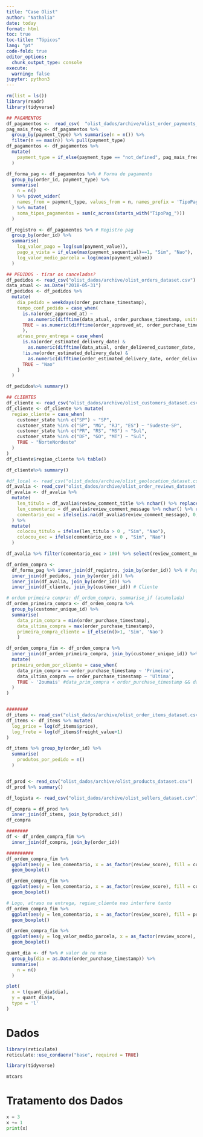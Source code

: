 ```yaml
---
title: "Case Olist"
author: "Nathalia"
date: today
format: html
toc: true
toc-title: "Tópicos" 
lang: "pt"
code-fold: true
editor_options: 
  chunk_output_type: console
execute:
  warning: false
jupyter: python3
---
```


```r
rm(list = ls())
library(readr)
library(tidyverse)
```

```r
## PAGAMENTOS
df_pagamentos <-  read_csv(  "olist_dados/archive/olist_order_payments_dataset.csv")
pag_mais_freq <- df_pagamentos %>% 
  group_by(payment_type) %>% summarise(n = n()) %>% 
  filter(n == max(n)) %>% pull(payment_type)
df_pagamentos <- df_pagamentos %>% 
  mutate(
    payment_type = if_else(payment_type == "not_defined", pag_mais_freq, payment_type)
  )

df_forma_pag <- df_pagamentos %>% # Forma de pagamento
  group_by(order_id, payment_type) %>% 
  summarise(
    n = n()
  ) %>% pivot_wider(
    names_from = payment_type, values_from = n, names_prefix = 'TipoPag_', values_fill = 0
  ) %>% mutate(
    soma_tipos_pagamentos = sum(c_across(starts_with("TipoPag_")))
  )

df_registro <- df_pagamentos %>% # Registro pag
  group_by(order_id) %>% 
  summarise(
    log_valor_pago = log(sum(payment_value)),
    pago_a_vista = if_else(max(payment_sequential)==1, "Sim", "Nao"),
    log_valor_medio_parcela = log(mean(payment_value))
  )

## PEDIDOS - tirar os cancelados?
df_pedidos <- read_csv("olist_dados/archive/olist_orders_dataset.csv")
data_atual <- as.Date("2018-05-31")
df_pedidos <- df_pedidos %>% 
  mutate(
    dia_pedido = weekdays(order_purchase_timestamp),
    tempo_conf_pedido = case_when(
      is.na(order_approved_at) ~ 
        as.numeric(difftime(data_atual, order_purchase_timestamp, units = "days")),
      TRUE ~ as.numeric(difftime(order_approved_at, order_purchase_timestamp, units = "days"))
      ),
    atraso_prev_entrega = case_when(
      is.na(order_estimated_delivery_date) & 
        as.numeric(difftime(data_atual, order_delivered_customer_date, units = "days")) <= 0 ~ "Sim",
      !is.na(order_estimated_delivery_date) & 
        as.numeric(difftime(order_estimated_delivery_date, order_delivered_customer_date, units = "days")) <= 0 ~ "Sim",
      TRUE ~ "Nao"
    )
  )

df_pedidos%>% summary()

## CLIENTES
df_cliente <- read_csv("olist_dados/archive/olist_customers_dataset.csv")
df_cliente <- df_cliente %>% mutate(
  regiao_cliente = case_when(
    customer_state %in% c("SP") ~ "SP",
    customer_state %in% c("SP", "MG", "RJ", "ES") ~ "Sudeste-SP",
    customer_state %in% c("PR", "RS", "MS") ~ "Sul",
    customer_state %in% c("DF", "GO", "MT") ~ "Sul",
    TRUE ~ "NorteNordeste"
  )
)
df_cliente$regiao_cliente %>% table()

df_cliente%>% summary()

#df_local <- read_csv("olist_dados/archive/olist_geolocation_dataset.csv")
df_avalia <- read_csv("olist_dados/archive/olist_order_reviews_dataset.csv")
df_avalia <- df_avalia %>% 
  mutate(
    len_titulo = df_avalia$review_comment_title %>% nchar() %>% replace_na(0),
    len_comentario = df_avalia$review_comment_message %>% nchar() %>% replace_na(0),
    comentario_exc = ifelse(is.na(df_avalia$review_comment_message), 0, str_count(df_avalia$review_comment_message, fixed("!")))# contar ! como + e  como neg, linhas de ex: 755 e 812 
  ) %>% 
  mutate(
    colocou_titulo = ifelse(len_titulo > 0 , "Sim", "Nao"),
    colocou_exc = ifelse(comentario_exc > 0 , "Sim", "Nao")
  )

df_avalia %>% filter(comentario_exc > 100) %>% select(review_comment_message)

df_ordem_compra <- 
  df_forma_pag %>% inner_join(df_registro, join_by(order_id)) %>% # Pagamentos
  inner_join(df_pedidos, join_by(order_id)) %>% 
  inner_join(df_avalia, join_by(order_id)) %>% 
  inner_join(df_cliente, join_by(customer_id)) # Cliente

# ordem primeira compra: df_ordem_compra, summarise_if (acumulada)
df_ordem_primeira_compra <- df_ordem_compra %>% 
  group_by(customer_unique_id) %>% 
  summarise(
    data_prim_compra = min(order_purchase_timestamp),
    data_ultima_compra = max(order_purchase_timestamp),
    primeira_compra_cliente = if_else(n()>1, 'Sim', 'Nao')
    )

df_ordem_compra_fim <- df_ordem_compra %>% 
  inner_join(df_ordem_primeira_compra, join_by(customer_unique_id)) %>% 
  mutate(
  primeira_ordem_por_cliente = case_when(
    data_prim_compra == order_purchase_timestamp ~ 'Primeira',
    data_ultima_compra == order_purchase_timestamp ~ 'Ultima',
    TRUE ~ '2oumais' #data_prim_compra < order_purchase_timestamp && data_ultima_compra < order_purchase_timestamp
  )
)


########
df_items <- read_csv("olist_dados/archive/olist_order_items_dataset.csv")
df_items <- df_items %>% mutate(
  log_price = log(df_items$price),
  log_frete = log(df_items$freight_value+1)
)

df_items %>% group_by(order_id) %>% 
  summarise(
    produtos_por_pedido = n()
  )


df_prod <- read_csv("olist_dados/archive/olist_products_dataset.csv")
df_prod %>% summary()

df_logista <- read_csv("olist_dados/archive/olist_sellers_dataset.csv")

df_compra = df_prod %>%
  inner_join(df_items, join_by(product_id))
df_compra

########
df <- df_ordem_compra_fim %>%
  inner_join(df_compra, join_by(order_id))

##########
df_ordem_compra_fim %>% 
  ggplot(aes(y = len_comentario, x = as_factor(review_score), fill = colocou_titulo)) +
  geom_boxplot()

df_ordem_compra_fim %>% 
  ggplot(aes(y = len_comentario, x = as_factor(review_score), fill = colocou_exc)) +
  geom_boxplot()

# Logo, atraso na entrega, regiao_cliente nao interfere tanto
df_ordem_compra_fim %>% 
  ggplot(aes(y = len_comentario, x = as_factor(review_score), fill = primeira_compra_cliente)) +
  geom_boxplot()

df_ordem_compra_fim %>% 
  ggplot(aes(y = log_valor_medio_parcela, x = as_factor(review_score), fill = primeira_ordem_por_cliente)) +
  geom_boxplot()

quant_dia <- df %>% # valor da no msm
  group_by(dia = as.Date(order_purchase_timestamp)) %>% 
  summarise(
    n = n()
  )

plot(
  x = t(quant_dia$dia),
  y = quant_dia$n,
  type = 'l'
)


```

\newpage

# Dados
```r
library(reticulate)
reticulate::use_condaenv("base", required = TRUE)

library(tidyverse)
```


```r
mtcars
```


# Tratamento dos Dados
```python
x = 3
x += 1
print(x)
```

